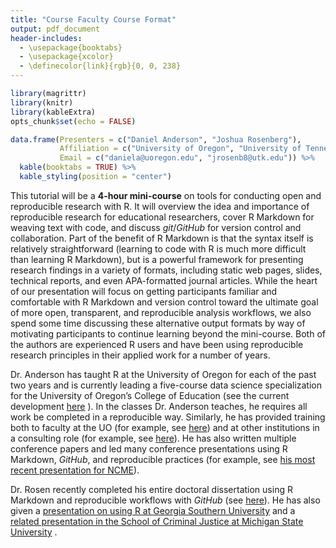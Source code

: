 ```yaml
---
title: "Course Faculty Course Format"
output: pdf_document
header-includes:
  - \usepackage{booktabs}
  - \usepackage{xcolor}
  - \definecolor{link}{rgb}{0, 0, 238}
---
```


```r
library(magrittr)
library(knitr)
library(kableExtra)
opts_chunk$set(echo = FALSE)
```

<!-- ## List of instructor(s), with institutional affiliation(s) and e-mail address(es) -->

<!-- * Extended or mini-course format – Extended courses are 1–2 days in length and typically precede the Annual Meeting. Mini-courses are short courses, 4 hours in length, and are scheduled to take place during the Annual Meeting. -->

<!--   * AERA- VRLC (optional) Proposals are welcome for courses that will be streamed live online and recorded during the Annual Meeting for both in-person and virtual participants. These courses may be of varying length and format, contain modules that facilitate online viewing. Please indicate if the proposed course should be considered for the AERA-VRLC. Hyperlinks with course descriptions to previously recorded courses are permitted for VRLC course proposals. -->

```r
data.frame(Presenters = c("Daniel Anderson", "Joshua Rosenberg"),
           Affiliation = c("University of Oregon", "University of Tennessee, Knoxville"),
           Email = c("daniela@uoregon.edu", "jrosenb8@utk.edu")) %>% 
  kable(booktabs = TRUE) %>% 
  kable_styling(position = "center")
```

This tutorial will be a **4-hour mini-course** on tools for conducting open and
reproducible research with R. It will overview the idea and importance of
reproducible research for educational researchers, cover R Markdown for weaving
text with code, and discuss *git*/*GitHub* for version control and
collaboration. Part of the benefit of R Markdown is that the syntax itself is
relatively straightforward (learning to code with R is much more difficult than
learning R Markdown), but is a powerful framework for presenting research
findings in a variety of formats, including static web pages, slides, technical
reports, and even APA-formatted journal articles. While the heart of our
presentation will focus on getting participants familiar and comfortable with R
Markdown and version control toward the ultimate goal of more open, 
transparent, and reproducible analysis workflows, we also spend some time
discussing these alternative output formats by way of motivating participants 
to continue learning beyond the mini-course. Both of the authors are 
experienced R users and have been using reproducible research principles in
their applied work for a number of years.

Dr. Anderson has taught R at the University of Oregon for each of the past two
years and is currently leading a five-course data science specialization for 
the University of Oregon's College of Education (see the current development 
\color{link}[here](https://github.com/uo-datasci-specialization)
\color{black}). In the classes Dr. Anderson teaches, he requires all work be
completed in a reproducible way. Similarly, he has provided training both to
faculty at the UO (for example, see \color{link}
[here](https://youtu.be/n-M2ivdofbo)\color{black}) and at other institutions 
in a consulting role (for example, see 
\color{link}[here](https://github.com/datalorax/FSU_June16)\color{black}). He
has also written multiple conference papers and led many conference
presentations using R Markdown, *GitHub*, and reproducible practices (for 
example, see \color{link} [his most recent presentation for NCME](https://github.com/datalorax/ncme_18)\color{black}).

Dr. Rosen recently completed his entire doctoral dissertation using R Markdown
and reproducible workflows with *GitHub* (see 
\color{link}[here](https://github.com/jrosen48/dissertation)\color{black}). He
has also given a \color{link}
[presentation on using R at Georgia Southern University](http://rpubs.com/jmichaelrosenberg/164105) \color{black} and a \color{link} [related presentation in the School of Criminal Justice at Michigan State University](/appendix/our-work/rosenberg-r_introduction_4-14-17.html) 
\color{black}.
  